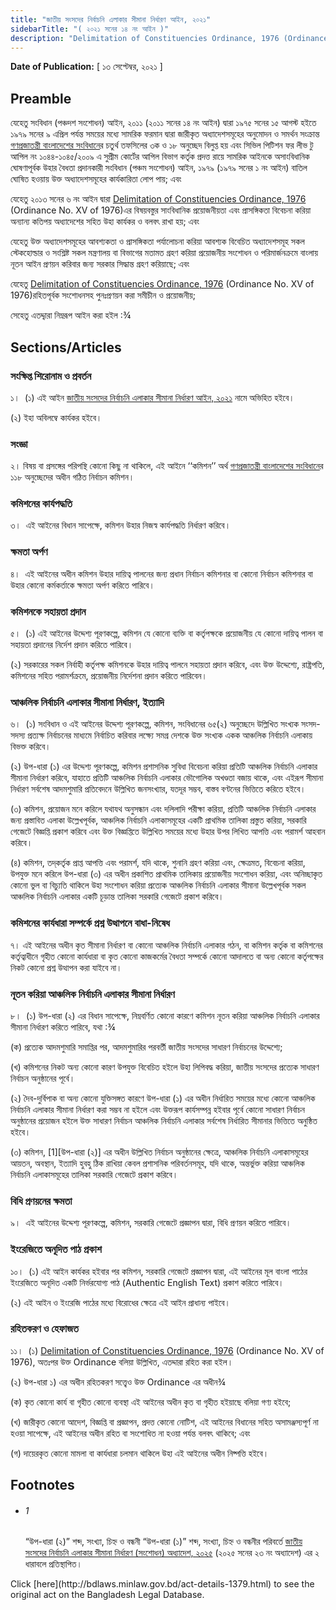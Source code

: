 ```yaml
---
title: "জাতীয় সংসদের নির্বাচনি এলাকার সীমানা নির্ধারণ আইন, ২০২১"
sidebarTitle: "( ২০২১ সনের ১৪ নং আইন )"
description: "Delimitation of Constituencies Ordinance, 1976 (Ordinance No. XV of 1976) রহিতপূর্বক সংশোধনসহ পুনঃপ্রণয়নকল্পে প্রণীত আইন"
---
```


**Date of Publication:** [ ১৩ সেপ্টেম্বর, ২০২১ ]

## Preamble

যেহেতু সংবিধান (পঞ্চদশ সংশোধন) আইন, ২০১১ (২০১১ সনের ১৪ নং আইন) দ্বারা ১৯৭৫ সনের ১৫ আগস্ট হইতে ১৯৭৯ সনের ৯ এপ্রিল পর্যন্ত সময়ের মধ্যে সামরিক ফরমান দ্বারা জারীকৃত অধ্যাদেশসমূহের অনুমোদন ও সমর্থন সংক্রান্ত [গণপ্রজাতন্ত্রী বাংলাদেশের সংবিধান](/act-957.html "গণপ্রজাতন্ত্রী বাংলাদেশের সংবিধান")ের চতুর্থ তফসিলের ৩ক ও ১৮ অনুচ্ছেদ বিলুপ্ত হয় এবং সিভিল পিটিশন ফর লীভ টু আপিল নং ১০৪৪-১০৪৫/২০০৯ এ সুপ্রীম কোর্টের আপিল বিভাগ কর্তৃক প্রদত্ত রায়ে সামরিক আইনকে অসাংবিধানিক ঘোষণাপূর্বক উহার বৈধতা প্রদানকারী সংবিধান (পঞ্চম সংশোধন) আইন, ১৯৭৯ (১৯৭৯ সনের ১ নং আইন) বাতিল ঘোষিত হওয়ায় উক্ত অধ্যাদেশসমূহের কার্যকারিতা লোপ পায়; এবং

যেহেতু ২০১৩ সনের ৬ নং আইন দ্বারা [Delimitation of Constituencies Ordinance, 1976](/act-514.html "Delimitation of Constituencies Ordinance, 1976") (Ordinance No. XV of 1976)এর বিষয়বস্তুর সাংবিধানিক প্রয়োজনীয়তা এবং প্রাসঙ্গিকতা বিবেচনা করিয়া অন্যান্য কতিপয় অধ্যাদেশের সহিত উহা কার্যকর ও বলবৎ রাখা হয়; এবং

যেহেতু উক্ত অধ্যাদেশসমূহের আবশ্যকতা ও প্রাসঙ্গিকতা পর্যালোচনা করিয়া আবশ্যক বিবেচিত অধ্যাদেশসমূহ সকল স্টেকহোল্ডার ও সংশ্লিষ্ট সকল মন্ত্রণালয় বা বিভাগের মতামত গ্রহণ করিয়া প্রয়োজনীয় সংশোধন ও পরিমার্জনক্রমে বাংলায় নূতন আইন প্রণয়ন করিবার জন্য সরকার সিদ্ধান্ত গ্রহণ করিয়াছে; এবং

যেহেতু [Delimitation of Constituencies Ordinance, 1976](/act-514.html "Delimitation of Constituencies Ordinance, 1976") (Ordinance No. XV of 1976)রহিতপূর্বক সংশোধনসহ পুনঃপ্রণয়ন করা সমীচীন ও প্রয়োজনীয়;

সেহেতু এতদ্দ্বারা নিম্নরূপ আইন করা হইল :¾

## Sections/Articles

### সংক্ষিপ্ত শিরোনাম ও প্রবর্তন

১।  (১) এই আইন [জাতীয় সংসদের নির্বাচনি এলাকার সীমানা নির্ধারণ আইন, ২০২১](/act-1379.html "জাতীয় সংসদের নির্বাচনি এলাকার সীমানা নির্ধারণ আইন, ২০২১") নামে অভিহিত হইবে।

(২) ইহা অবিলম্বে কার্যকর হইবে।

### সংজ্ঞা

২। বিষয় বা প্রসঙ্গের পরিপন্থি কোনো কিছু না থাকিলে, এই আইনে ‘‘কমিশন’’ অর্থ [গণপ্রজাতন্ত্রী বাংলাদেশের সংবিধান](/act-957.html "গণপ্রজাতন্ত্রী বাংলাদেশের সংবিধান")ের ১১৮ অনুচ্ছেদের অধীন গঠিত নির্বাচন কমিশন।

### কমিশনের কার্যপদ্ধতি

৩।  এই আইনের বিধান সাপেক্ষে, কমিশন উহার নিজস্ব কার্যপদ্ধতি নির্ধারণ করিবে।

### ক্ষমতা অর্পণ

৪।  এই আইনের অধীন কমিশন উহার দায়িত্ব পালনের জন্য প্রধান নির্বাচন কমিশনার বা কোনো নির্বাচন কমিশনার বা উহার কোনো কর্মকর্তাকে ক্ষমতা অর্পণ করিতে পারিবে।

### কমিশনকে সহায়তা প্রদান

৫।  (১) এই আইনের উদ্দেশ্য পূরণকল্পে, কমিশন যে কোনো ব্যক্তি বা কর্তৃপক্ষকে প্রয়োজনীয় যে কোনো দায়িত্ব পালন বা সহায়তা প্রদানের নির্দেশ প্রদান করিতে পারিবে।

(২) সরকারের সকল নির্বাহী কর্তৃপক্ষ কমিশনকে উহার দায়িত্ব পালনে সহায়তা প্রদান করিবে, এবং উক্ত উদ্দেশ্যে, রাষ্ট্রপতি, কমিশনের সহিত পরামর্শক্রমে, প্রয়োজনীয় নির্দেশনা প্রদান করিতে পারিবেন।

### আঞ্চলিক নির্বাচনি এলাকার সীমানা নির্ধারণ, ইত্যাদি

৬।  (১) সংবিধান ও এই আইনের উদ্দেশ্য পূরণকল্পে, কমিশন, সংবিধানের ৬৫(২) অনুচ্ছেদে উল্লিখিত সংখ্যক সংসদ-সদস্য প্রত্যক্ষ নির্বাচনের মাধ্যমে নির্বাচিত করিবার লক্ষ্যে সমগ্র দেশকে উক্ত সংখ্যক একক আঞ্চলিক নির্বাচনি এলাকায় বিভক্ত করিবে।

(২) উপ-ধারা (১) এর উদ্দেশ্য পূরণকল্পে, কমিশন প্রশাসনিক সুবিধা বিবেচনা করিয়া প্রতিটি আঞ্চলিক নির্বাচনি এলাকার সীমানা নির্ধারণ করিবে, যাহাতে প্রতিটি আঞ্চলিক নির্বাচনি এলাকার ভৌগোলিক অখণ্ডতা বজায় থাকে, এবং এইরূপ সীমানা নির্ধারণ সর্বশেষ আদমশুমারি প্রতিবেদনে উল্লিখিত জনসংখ্যার, যতদূর সম্ভব, বাস্তব বণ্টনের ভিত্তিতে করিতে হইবে।

(৩) কমিশন, প্রয়োজন মনে করিলে যথাযথ অনুসন্ধান এবং দলিলাদি পরীক্ষা করিয়া, প্রতিটি আঞ্চলিক নির্বাচনি এলাকার জন্য প্রস্তাবিত এলাকা উল্লেখপূর্বক, আঞ্চলিক নির্বাচনি এলাকাসমূহের একটি প্রাথমিক তালিকা প্রস্তুত করিয়া, সরকারি গেজেটে বিজ্ঞপ্তি প্রকাশ করিবে এবং উক্ত বিজ্ঞপ্তিতে উল্লিখিত সময়ের মধ্যে উহার উপর লিখিত আপত্তি এবং পরামর্শ আহবান করিবে।

(৪) কমিশন, তদ্‌কর্তৃক প্রাপ্ত আপত্তি এবং পরামর্শ, যদি থাকে, শুনানি গ্রহণ করিয়া এবং, ক্ষেত্রমত, বিবেচনা করিয়া, উপযুক্ত মনে করিলে উপ-ধারা (৩) এর অধীন প্রকাশিত প্রাথমিক তালিকায় প্রয়োজনীয় সংশোধন করিয়া, এবং অনিচ্ছাকৃত কোনো ভুল বা বিচ্যুতি থাকিলে উহা সংশোধন করিয়া প্রত্যেক আঞ্চলিক নির্বাচনি এলাকার সীমানা উল্লেখপূর্বক সকল আঞ্চলিক নির্বাচনি এলাকার একটি চূড়ান্ত তালিকা সরকারি গেজেটে প্রকাশ করিবে।

### কমিশনের কার্যধারা সম্পর্কে প্রশ্ন উত্থাপনে বাধা-নিষেধ

৭। এই আইনের অধীন কৃত সীমানা নির্ধারণ বা কোনো আঞ্চলিক নির্বাচনি এলাকার গঠন, বা কমিশন কর্তৃক বা কমিশনের কর্তৃত্বাধীনে গৃহীত কোনো কার্যধারা বা কৃত কোনো কাজকর্মের বৈধতা সম্পর্কে কোনো আদালতে বা অন্য কোনো কর্তৃপক্ষের নিকট কোনো প্রশ্ন উত্থাপন করা যাইবে না।

### নূতন করিয়া আঞ্চলিক নির্বাচনি এলাকার সীমানা নির্ধারণ

৮।  (১) উপ-ধারা (২) এর বিধান সাপেক্ষে, নিম্নবর্ণিত কোনো কারণে কমিশন নূতন করিয়া আঞ্চলিক নির্বাচনি এলাকার সীমানা নির্ধারণ করিতে পারিবে, যথা :¾

(ক) প্রত্যেক আদমশুমারি সমাপ্তির পর, আদমশুমারির পরবর্তী জাতীয় সংসদের সাধারণ নির্বাচনের উদ্দেশ্যে;

(খ) কমিশনের নিকট অন্য কোনো কারণ উপযুক্ত বিবেচিত হইলে উহা লিপিবদ্ধ করিয়া, জাতীয় সংসদের প্রত্যেক সাধারণ নির্বাচন অনুষ্ঠানের পূর্বে।

(২) দৈব-দুর্বিপাক বা অন্য কোনো যুক্তিসঙ্গত কারণে উপ-ধারা (১) এর অধীন নির্ধারিত সময়ের মধ্যে কোনো আঞ্চলিক নির্বাচনি এলাকার সীমানা নির্ধারণ করা সম্ভব না হইলে এবং উক্তরূপ কার্যসম্পন্ন হইবার পূর্বে কোনো সাধারণ নির্বাচন অনুষ্ঠানের প্রয়োজন হইলে উক্ত সাধারণ নির্বাচন আঞ্চলিক নির্বাচনি এলাকার সর্বশেষ নির্ধারিত সীমানার ভিত্তিতে অনুষ্ঠিত হইবে।

(৩) কমিশন, [1][উপ-ধারা (২)] এর অধীন উল্লিখিত নির্বাচন অনুষ্ঠানের ক্ষেত্রে, আঞ্চলিক নির্বাচনি এলাকাসমূহের আয়তন, অবস্থান, ইত্যাদি হুবহু ঠিক রাখিয়া কেবল প্রশাসনিক পরিবর্তনসমূহ, যদি থাকে, অন্তর্ভুক্ত করিয়া আঞ্চলিক নির্বাচনি এলাকাসমূহের তালিকা সরকারি গেজেটে প্রকাশ করিবে।

### বিধি প্রণয়নের ক্ষমতা

৯।  এই আইনের উদ্দেশ্য পূরণকল্পে, কমিশন, সরকারি গেজেটে প্রজ্ঞাপন দ্বারা, বিধি প্রণয়ন করিতে পারিবে।

### ইংরেজিতে অনূদিত পাঠ প্রকাশ

১০।  (১) এই আইন কার্যকর হইবার পর কমিশন, সরকারি গেজেটে প্রজ্ঞাপন দ্বারা, এই আইনের মূল বাংলা পাঠের ইংরেজিতে অনূদিত একটি নির্ভরযোগ্য পাঠ (Authentic English Text) প্রকাশ করিতে পারিবে।

(২) এই আইন ও ইংরেজি পাঠের মধ্যে বিরোধের ক্ষেত্রে এই আইন প্রাধান্য পাইবে।

### রহিতকরণ ও হেফাজত

১১।  (১) [Delimitation of Constituencies Ordinance, 1976](/act-514.html "Delimitation of Constituencies Ordinance, 1976") (Ordinance No. XV of 1976), অতঃপর উক্ত Ordinance বলিয়া উল্লিখিত, এতদ্দারা রহিত করা হইল।

(২) উপ-ধারা ১) এর অধীন রহিতকরণ সত্ত্বেও উক্ত Ordinance এর অধীন¾

(ক) কৃত কোনো কার্য বা গৃহীত কোনো ব্যবস্থা এই আইনের অধীন কৃত বা গৃহীত হইয়াছে বলিয়া গণ্য হইবে;

(খ) জারীকৃত কোনো আদেশ, বিজ্ঞপ্তি বা প্রজ্ঞাপন, প্রদত্ত কোনো নোটিশ, এই আইনের বিধানের সহিত অসামঞ্জস্যপূর্ণ না হওয়া সাপেক্ষে, এই আইনের অধীন রহিত বা সংশোধিত না হওয়া পর্যন্ত বলবৎ থাকিবে; এবং

(গ) দায়েরকৃত কোনো মামলা বা কার্যধারা চলমান থাকিলে উহা এই আইনের অধীন নিষ্পত্তি হইবে।

## Footnotes

- ###### 1

  “উপ-ধারা (২)” শব্দ, সংখ্যা, চিহ্ন ও বন্ধনী “উপ-ধারা (১)” শব্দ, সংখ্যা, চিহ্ন ও বন্ধনীর পরিবর্তে [জাতীয় সংসদের নির্বাচনি এলাকার সীমানা নির্ধারণ (সংশোধন) অধ্যাদেশ, ২০২৫](/act-1536.html "জাতীয় সংসদের নির্বাচনি এলাকার সীমানা নির্ধারণ (সংশোধন) অধ্যাদেশ, ২০২৫") (২০২৫ সনের ২৩ নং অধ্যাদেশ) এর ২ ধারাবলে প্রতিস্থাপিত।

<Note>
  Click [here](http://bdlaws.minlaw.gov.bd/act-details-1379.html) to see the original act on the Bangladesh Legal Database.
</Note>
